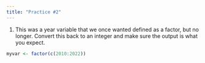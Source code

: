 ```yaml
---
title: "Practice #2"
---
```




1. This was a year variable that we once wanted defined as a factor, but no longer. Convert this back to an integer and make sure the output is what you expect. 

```r
myvar <- factor(c(2010:2022))
```

